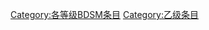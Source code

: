 {{catmore1|[[Wikipedia:BDSM专题|Wikipedia:BDSM专题]]}}
{{Articles by Quality| topic=BDSM|project=BDSM|format=toc}}
{{emptycat}}

[[Category:各等级BDSM条目|Category:各等级BDSM条目]]
[[Category:乙级条目|Category:乙级条目]]